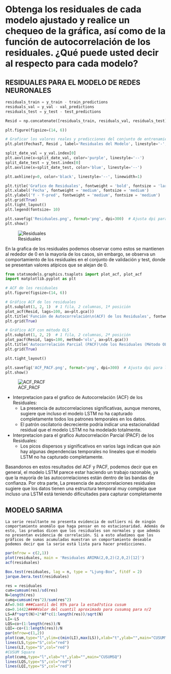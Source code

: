 # Obtenga los residuales de cada modelo ajustado y realice un chequeo de la gráfica, así como de la función de autocorrelación de los residuales. ¿Qué puede usted decir al respecto para cada modelo?

## RESIDUALES PARA EL MODELO DE REDES NEURONALES 

```python
residuals_train = y_train - train_predictions
residuals_val = y_val - val_predictions
residuals_test = y_test - test_predictions

Resid = np.concatenate([residuals_train, residuals_val, residuals_test])

plt.figure(figsize=(14, 6))

# Graficar los valores reales y predicciones del conjunto de entrenamiento
plt.plot(FechasT, Resid , label='Residuales del Modelo', linestyle='-', color='red')

split_date_val = y_val.index[0]
plt.axvline(x=split_date_val, color='purple', linestyle='--')
split_date_test = y_test.index[0]
plt.axvline(x=split_date_test, color='blue', linestyle='--')

plt.axhline(y=0, color='black', linestyle='--', linewidth=1)

plt.title('Grafico de Residuales', fontweight = 'bold', fontsize = 'large')
plt.xlabel('Fecha', fontweight = 'medium', fontsize = 'medium')
plt.ylabel('Y - Y-pred', fontweight = 'medium', fontsize = 'medium')
plt.grid(True)
plt.tight_layout()
plt.legend(fontsize= 10)

plt.savefig('Residuales.png', format='png', dpi=300)  # Ajusta dpi para la calidad
plt.show()
```

![Residuales](Residuales.png)

En la grafica de los residuales podemos observar como estos se mantienen al rededor de 0 en la mayoría de los casos, sin embargo, se observa un comportamiento de los residuales en el conjunto de validación y test, donde se presentan valores atípicos que se alejan de 0. 

```python

from statsmodels.graphics.tsaplots import plot_acf, plot_acf
import matplotlib.pyplot as plt

# ACF de los residuales
plt.figure(figsize=(14, 6))

# Gráfico ACF de los residuales
plt.subplot(1, 2, 1)  # 1 fila, 2 columnas, 1ª posición
plot_acf(Resid, lags=100, ax=plt.gca())
plt.title('Función de Autocorrelación\n(ACF) de los Residuales', fontweight='bold', fontsize='large')
plt.grid(True)

# Gráfico ACF con método OLS
plt.subplot(1, 2, 2)  # 1 fila, 2 columnas, 2ª posición
plot_pacf(Resid, lags=100, method='ols', ax=plt.gca())
plt.title('Autocorrelación Parcial (PACF)\nde los Residuales (Método OLS)', fontweight='bold', fontsize='large')
plt.grid(True)

plt.tight_layout()

plt.savefig('ACF_PACF.png', format='png', dpi=300)  # Ajusta dpi para la calidad
plt.show()
```


![ACF_PACF](ACF_PACF.png)

- Interpretacion para el grafico de Autocorrelación (ACF) de los Residuales:
  - La presencia de autocorrelaciones significativas, aunque menores, sugiere que incluso el modelo LSTM no ha capturado completamente todos los patrones temporales en los datos.
  - El patrón oscilatorio decreciente podría indicar una estacionalidad residual que el modelo LSTM no ha modelado totalmente.

- Interpretacion para el grafico Autocorrelación Parcial (PACF) de los Residuales:
  - Los picos dispersos y significativos en varios lags indican que aún hay algunas dependencias temporales no lineales que el modelo LSTM no ha capturado completamente.
  
Basandonos en estos resultados del ACF y PACF, podemos decir que en general, el modelo LSTM parece estar haciendo un trabajo razonable, ya que la mayoría de las autocorrelaciones están dentro de las bandas de confianza. Por otra parte, La presencia de autocorrelaciones residuales sugiere que los datos tienen una estructura temporal muy compleja que incluso una LSTM está teniendo dificultades para capturar completamente


## MODELO SARIMA

```marginfigure
La serie resultante no presenta evidencia de outliers ni de ningún comportamiento anomálo que haga pensar en no estacionaridad. Además de esto, las pruebas dicen que los residuales son normales y que además no presentan evidencia de correlación. Si a esto añadimos que los gráficos de sumas acumuladas muestran un comportamiento deseable podemos decir que la serie está lista para hacer predicciones.
```


```r
par(mfrow = c(2,1))
plot(residuales, main = 'Residuales ARIMA(2,0,2)(2,0,2)[12]')
acf(residuales)
```

```r
Box.test(residuales, lag = n, type = "Ljung-Box", fitdf = 2)
jarque.bera.test(residuales)
```

```r
res = residuales
cum=cumsum(res)/sd(res)
N=length(res)
cumq=cumsum(res^2)/sum(res^2)
Af=0.948 ###Cuantil del 95% para la estad?stica cusum
co=0.14422####Valor del cuantil aproximado para cusumsq para n/2
LS=Af*sqrt(N)+2*Af*c(1:length(res))/sqrt(N)
LI=-LS
LQS=co+(1:length(res))/N
LQI=-co+(1:length(res))/N
par(mfrow=c(1,2))
plot(cum,type="l",ylim=c(min(LI),max(LS)),xlab="t",ylab="",main="CUSUM")
lines(LS,type="S",col="red")
lines(LI,type="S",col="red")
#CUSUM Square
plot(cumq,type="l",xlab="t",ylab="",main="CUSUMSQ")                      
lines(LQS,type="S",col="red")                                                                           
lines(LQI,type="S",col="red")
```
